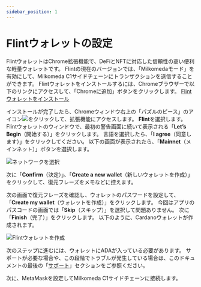 ```yaml
---
sidebar_position: 1
---
```



# Flintウォレットの設定

FlintウォレットはChrome拡張機能で、DeFiとNFTに対応した信頼性の高い便利な軽量ウォレットです。 Flintの現在のバージョンでは、「Milkomedaモード」を有効にして、Milkomeda C1サイドチェーンにトランザクションを送信することができます。 Flintウォレットをインストールするには、Chromeブラウザーで以下のリンクにアクセスして、「Chromeに追加」ボタンをクリックします。 [Flint ウォレットをインストール](https://chrome.google.com/webstore/detail/flint/hnhobjmcibchnmglfbldbfabcgaknlkj)

インストールが完了したら、Chromeウィンドウ右上の「パズルのピース」のアイコン<img src={puzzleIcon} className="img-icon" />をクリックして、拡張機能にアクセスします。 **Flint**を選択します。 Flintウォレットのウィンドウで、最初の警告画面に続いて表示される「**Let’s Begin**（開始する）」をクリックします。 言語を選択したら、「**I agree**（同意します）」をクリックしてください。 以下の画面が表示されたら、「**Mainnet**（メインネット）」ボタンを選択します。

![ネットワークを選択](/img/pick-a-network.png)

次に「**Confirm**（決定）」、「**Create a new wallet**（新しいウォレットを作成）」をクリックして、復元フレーズをメモなどに控えます。

次の画面で復元フレーズを確認し、ウォレットのパスワードを設定して、「**Create my wallet**（ウォレットを作成）」をクリックします。 今回はアプリのパスコードの画面では「**Skip**（スキップ）」を選択して問題ありません。 次に「**Finish**（完了）」をクリックします。 以下のように、Cardanoウォレットが作成されます。

![Flintウォレットを作成](/img/create-cardano-wallet.png)

次のステップに進むには、ウォレットにADAが入っている必要があります。 サポートが必要な場合や、この段階でトラブルが発生している場合は、このドキュメントの最後の「[サポート](../../get-help)」セクションをご参照ください。

次に、MetaMaskを設定してMilkomeda C1サイドチェーンに接続します。
